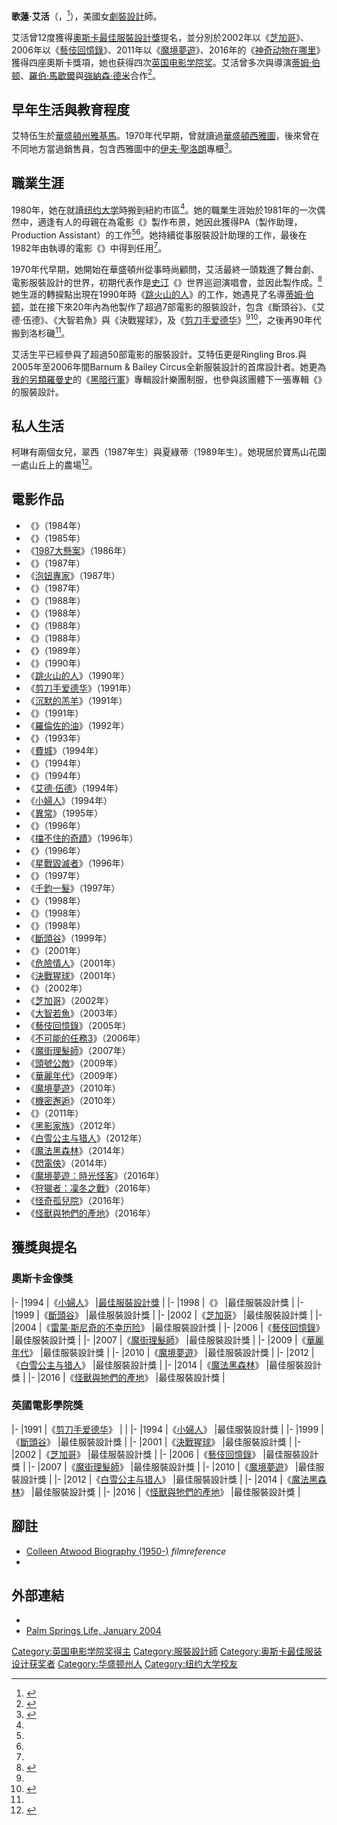 {{noteTA
|G1=Show
|G2=Movie
|2=zh-tw:柯琳;zh-hk:歌蓮;zh-cn:柯琳;
|3=zh-tw:艾特伍;zh-hk:艾活;zh-cn:阿特伍德;
}}
{{Infobox person
|name = 柯琳·艾特伍<br><small>Colleen Atwood</small>
|image = 
|caption = 
|birth_date = {{birth date and age|1948|9|25}}
|birth_place = [[美國|美國]][[華盛頓州|華盛頓州]][[雅基馬|雅基馬]]
|occupation=服裝設計師
|years_active=1981年至今
}}
'''歌蓮·艾活'''（{{lang|en|'''Colleen Atwood'''}}，{{bd|1948年|9月25日}}<ref name="Curr Bio">{{cite book|title=Current Biography Yearbook 2010|url=https://archive.org/details/currentbiography2010unse|year=2010|publisher=H.W. Wilson|location=Ipswich, MA|isbn=9780824211134|pages=[https://archive.org/details/currentbiography2010unse/page/19 19]–22|chapter=Atwood, Colleen}}</ref>），美國女[[劇裝設計|劇裝設計]]師。

艾活曾12度獲得[[奧斯卡最佳服裝設計獎|奧斯卡最佳服裝設計獎]]提名，並分別於2002年以《[[芝加哥_(電影)|芝加哥]]》、2006年以《[[藝伎回憶錄|藝伎回憶錄]]》、2011年以《[[魔境夢遊|魔境夢遊]]》、2016年的《[[神奇动物在哪里|神奇动物在哪里]]》獲得四座奧斯卡獎項，她也获得四次[[英国电影学院奖|英国电影学院奖]]。艾活曾多次與導演[[蒂姆·伯顿|蒂姆·伯顿]]、[[羅伯·馬歇爾|羅伯·馬歇爾]]與[[強納森·德米|強納森·德米]]合作<ref>{{cite news|title=Oscars: Colleen Atwood wins for 'Alice in Wonderland' costume design|url=http://latimesblogs.latimes.com/alltherage/2011/02/oscars-colleen-atwood-wins-for-alice-costume-design.html|publisher=LA Times|date=February 27, 2011|accessdate=2011-03-01|archive-date=2019-01-21|archive-url=https://web.archive.org/web/20190121064228/https://latimesblogs.latimes.com/alltherage/2011/02/oscars-colleen-atwood-wins-for-alice-costume-design.html|dead-url=no}}</ref>。

== 早年生活與教育程度 ==
艾特伍生於[[華盛頓州|華盛頓州]][[雅基馬|雅基馬]]。1970年代早期，曾就讀過[[華盛頓州|華盛頓]][[西雅圖|西雅圖]]{{link-en|科尼什藝術學院|Cornish College of the Arts}}，後來曾在不同地方當過銷售員，包含西雅圖{{link-en|費德瑞與尼爾森|Frederick & Nelson|費德瑞與尼爾森百貨公司}}中的[[伊夫·圣洛朗_(品牌)|伊夫·聖洛朗]]專櫃<ref name=st>{{cite news |title=Who dresses Johnny Depp? Costumer Colleen Atwood, a Northwest native |url=http://seattletimes.nwsource.com/html/movies/2013630076_atwood12.html?syndication=rss |publisher=[[The_Seattle_Times|The Seattle Times]] |date=December 11, 2010 |accessdate=2011-03-01 |archive-date=2011-06-28 |archive-url=https://web.archive.org/web/20110628191558/http://seattletimes.nwsource.com/html/movies/2013630076_atwood12.html?syndication=rss |dead-url=no }}</ref>。

== 職業生涯 ==
1980年，她在就讀[[纽约大学|纽约大学]]時搬到紐約市區<ref name=ny/>。她的職業生涯始於1981年的一次偶然中，適逢有人的母親在為電影《{{link-en|Ragtime|Ragtime (film)}}》製作布景，她因此獲得PA（製作助理，Production Assistant）的工作<ref name=st/><ref name=nt/>。她持續從事服裝設計助理的工作，最後在1982年由{{link-en|布區·佩洛|Bruce Paltrow}}執導的電影《{{link-en|花花大丈夫|A Little Sex}}》中得到任用<ref name=ny/>。

1970年代早期，她開始在華盛頓州從事時尚顧問，艾活最終一頭栽進了舞台劇、電影服裝設計的世界，初期代表作是[[史汀|史汀]]《{{link-en|Bring on the Night|Bring on the Night}}》世界巡迴演唱會，並因此製作成{{link-en|Bring on the Night (film)|Bring on the Night (film)|同名紀錄片}}。<ref>{{cite news |title=SCREEN: STING IN 'BRING ON THE NIGHT'|author=Janet Maslin|url= |publisher=New York Times |date=November 8, 1985 }}</ref> 她生涯的轉捩點出現在1990年時《[[跳火山的人|跳火山的人]]》的工作，她遇見了名導[[蒂姆·伯顿|蒂姆·伯顿]]，並在接下來20年內為他製作了超過7部電影的服裝設計，包含《斷頭谷》、《艾德·伍德》、《大智若魚》與《決戰猩球》，及《[[剪刀手爱德华|剪刀手爱德华]]》<ref name=st/><ref name=nt>{{cite news |title=Behind the Scenes; A Dozen Bright Talents Who Are Helping To Shape the Season Ahead:COLLEEN ATWOOD: Clothes Conscientious |url=http://www.nytimes.com/1990/09/09/arts/behind-scenes-dozen-bright-talents-who-are-helping-shape-season-ahead.html?scp=20&sq=Colleen+Atwood&st=nyt |publisher=New York Times |date=September 9, 1990 |accessdate=2011-03-02 |archive-date=2020-07-09 |archive-url=https://web.archive.org/web/20200709201557/https://www.nytimes.com/1990/09/09/arts/behind-scenes-dozen-bright-talents-who-are-helping-shape-season-ahead.html?scp=20&sq=Colleen+Atwood&st=nyt |dead-url=no }}</ref>，之後再90年代搬到洛杉磯<ref name=ny/>。

艾活生平已經參與了超過50部電影的服裝設計。艾特伍更是Ringling Bros.與2005年至2006年間Barnum & Bailey Circus全新服裝設計的首席設計者。她更為[[我的另類羅曼史|我的另類羅曼史]]的《[[黑暗行軍|黑暗行軍]]》專輯設計樂團制服，也參與該團體下一張專輯《{{link-en|危險時刻：超殺的真實人生|Danger Days: The True Lives of the Fabulous Killjoys}}》的服裝設計。

== 私人生活 ==
柯琳有兩個女兒，翠西（1987年生）與夏綠蒂（1989年生）。她現居於寶馬山花園一處山丘上的農場<ref name=ny>{{cite news |title=A Costume Drama in Modern Dress |url=http://www.nytimes.com/2005/02/24/garden/24coll.html?pagewanted=2&_r=1|author=Jamie Diamond|publisher=New York Times |date=February 24, 2005}}</ref>。

== 電影作品 ==
{{div col|cols=2}}
*《{{link-en|初生|Firstborn (film)}}》（1984年）
*《{{link-en|黑夜袭来|Bring on the Night (film)}}》（1985年）
*《[[1987大懸案|1987大懸案]]》（1986年）
*《{{link-en|瘋狂狀態|Critical Condition (film)}}》（1987年）
*《[[泡妞專家|泡妞專家]]》（1987年）
*《{{link-en|情人保鑣|Someone to Watch Over Me (film)}}》（1987年）
*《{{link-en|真愛考驗|For Keeps (film)}}》（1988年）
*《{{link-en|烏龍密探擺黑幫|Married to the Mob}}》（1988年）
*《{{link-en|愛情獵殺者|Fresh Horses}}》（1988年）
*《{{link-en|同性三分亲|Torch Song Trilogy (film)}}》（1988年）
*《{{link-en|Hider in the House|Hider in the House (1989 film)}}》（1989年）
*《{{link-en|女仆的故事|The Handmaid's Tale (film)}}》（1990年）
*《[[跳火山的人|跳火山的人]]》（1990年）
*《[[剪刀手爱德华|剪刀手爱德华]]》（1991年）
*《[[沉默的羔羊|沉默的羔羊]]》（1991年）
*《{{link-en|迷途枷鎖|Rush (1991 film)}}》（1991年）
*《[[羅倫佐的油_(電影)|羅倫佐的油]]》（1992年）
*《{{link-en|生于昨日|Born Yesterday (1993 film)}}》（1993年）
*《[[费城故事_(1993年)|費城]]》（1994年）
*《{{link-en|幻海大奇航|Cabin Boy}}》（1994年）
*《{{link-en|執法悍將 (電影)|Wyatt Earp (film)|執法悍將}}》（1994年）
*《[[艾德·伍德_(电影)|艾德·伍德]]》（1994年）
*《[[小婦人_(1994年電影)|小婦人]]》（1994年）
*《[[異常|異常]]》（1995年）
*《{{link-en|危險機密|The Juror}}》（1996年）
*《[[擋不住的奇蹟|擋不住的奇蹟]]》（1996年）
*《{{link-en|浮出水面|Head Above Water}}》（1996年）
*《[[火星人玩轉地球|星戰毀滅者]]》（1996年）
*《{{link-en|我的金剛寶貝|Buddy (film)}}》（1997年）
*《[[千鈞一髮_(電影)|千鈞一髮]]》（1997年）
*《{{link-en|暫時停止接觸|Fallen (film)}}》（1998年）
*《{{link-en|魅影情真|Beloved (film)}}》（1998年）
*《{{link-en|冒牌醫生|Mumford}}》（1998年）
*《[[斷頭谷|斷頭谷]]》（1999年）
*《{{link-en|Golden Dreams|Golden Dreams}}》（2001年）
*《[[危險情人|危險情人]]》（2001年）
*《[[決戰猩球_(2001年電影)|決戰猩球]]》（2001年）
*《{{link-en|CinéMagique|CinéMagique}}》（2002年）
*《[[芝加哥_(電影)|芝加哥]]》（2002年）
*《[[大智若魚|大智若魚]]》（2003年）
*《[[藝伎回憶錄|藝伎回憶錄]]》（2005年）
*《[[不可能的任務3|不可能的任務3]]》（2006年）
*《[[魔街理髮師_(2007年電影)|魔街理髮師]]》（2007年）
*《[[頭號公敵|頭號公敵]]》（2009年）
*《[[華麗年代|華麗年代]]》（2009年）
*《[[魔境夢遊|魔境夢遊]]》（2010年）
*《[[機密邂逅|機密邂逅]]》（2010年）
*《{{link-en|醉後型男日記|The Rum Diary (film)}}》（2011年）
*《[[怪誕黑家族|黑影家族]]》（2012年）
*《[[白雪公主与猎人|白雪公主与猎人]]》（2012年）
*《[[魔法黑森林|魔法黑森林]]》（2014年）
*《[[闪电侠_(2014年电视剧)|閃電俠]]》（2014年）
*《[[魔境夢遊：時光怪客|魔境夢遊：時光怪客]]》（2016年）
*《[[狩獵者：凜冬之戰|狩獵者：凜冬之戰]]》（2016年）
*《[[怪奇孤兒院_(電影)|怪奇孤兒院]]》（2016年）
*《[[怪獸與牠們的產地_(電影)|怪獸與牠們的產地]]》（2016年）
{{div col end}}

== 獲獎與提名 ==
=== 奧斯卡金像獎 ===
{{awards table}}
|-
|1994
|《[[小婦人_(1994年電影)|小婦人]]》
|[[奥斯卡最佳服装设计奖|最佳服裝設計獎]]
|{{nom}}
|-
|1998
|《{{link-en|魅影情真|Beloved (film)}}》
|最佳服裝設計獎
|{{nom}}
|-
|1999
|《[[斷頭谷|斷頭谷]]》
|最佳服裝設計獎
|{{nom}}
|-
|2002
|《[[芝加哥_(電影)|芝加哥]]》
|最佳服裝設計獎
|{{won}}
|-
|2004
|《[[雷蒙·斯尼奇的不幸历险|雷蒙·斯尼奇的不幸历险]]》
|最佳服裝設計獎
|{{nom}}
|-
|2006
|《[[藝伎回憶錄|藝伎回憶錄]]》
|最佳服裝設計獎
|{{won}}
|-
|2007
|《[[魔街理髮師_(2007年電影)|魔街理髮師]]》
|最佳服裝設計獎
|{{nom}}
|-
|2009
|《[[華麗年代|華麗年代]]》
|最佳服裝設計獎
|{{nom}}
|-
|2010
|《[[魔境夢遊|魔境夢遊]]》
|最佳服裝設計獎
|{{won}}
|-
|2012
|《[[白雪公主与猎人|白雪公主与猎人]]》
|最佳服裝設計獎
|{{nom}}
|-
|2014
|《[[魔法黑森林_(2014年電影)|魔法黑森林]]》
|最佳服裝設計獎
|{{nom}}
|-
|2016
|《[[怪獸與牠們的產地_(電影)|怪獸與牠們的產地]]》
|最佳服裝設計獎
|{{won}}
{{end}}

=== 英國電影學院獎 ===
{{awards table}}
|-
|1991
|《[[剪刀手爱德华|剪刀手爱德华]]》
|{{link-en|BAFTA最佳服裝設計獎|BAFTA Award for Best Costume Design|最佳服裝設計獎}}
|{{nom}}
|-
|1994
|《[[小婦人_(1994年電影)|小婦人]]》
|最佳服裝設計獎
|{{nom}}
|-
|1999
|《[[斷頭谷|斷頭谷]]》
|最佳服裝設計獎
|{{won}}
|-
|2001
|《[[決戰猩球_(2001年電影)|決戰猩球]]》
|最佳服裝設計獎
|{{nom}}
|-
|2002
|《[[芝加哥_(電影)|芝加哥]]》
|最佳服裝設計獎
|{{nom}}
|-
|2006
|《[[藝伎回憶錄|藝伎回憶錄]]》
|最佳服裝設計獎
|{{won}}
|-
|2007
|《[[魔街理髮師_(2007年電影)|魔街理髮師]]》
|最佳服裝設計獎
|{{nom}}
|-
|2010
|《[[魔境夢遊|魔境夢遊]]》
|最佳服裝設計獎
|{{won}}
|-
|2012
|《[[白雪公主与猎人|白雪公主与猎人]]》
|最佳服裝設計獎
|{{nom}}
|-
|2014
|《[[魔法黑森林_(2014年電影)|魔法黑森林]]》
|最佳服裝設計獎
|{{nom}}
|-
|2016
|《[[怪獸與牠們的產地_(電影)|怪獸與牠們的產地]]》
|最佳服裝設計獎
|{{won}}
{{end}}

== 腳註 ==
{{reflist}}
* [http://www.filmreference.com/film/10/Colleen-Atwood.html Colleen Atwood Biography (1950-)] {{Wayback|url=http://www.filmreference.com/film/10/Colleen-Atwood.html |date=20200930095107 }} ''filmreference''
* {{cite web |title=From Sketch to Still, a Visual History of Alice in Wonderland’s Costumes |url=http://www.vanityfair.com/online/oscars/2011/01/from-sketch-to-still-a-visual-history-of-alice-in-wonderlands-costumes.html |date=January 28, 2011 |publisher=Vanity Fair |access-date=2011-03-01 |archive-date=2011-05-28 |archive-url=https://web.archive.org/web/20110528152916/http://www.vanityfair.com/online/oscars/2011/01/from-sketch-to-still-a-visual-history-of-alice-in-wonderlands-costumes.html |dead-url=no }}
== 外部連結 ==
{{wikinews|2006 Oscars handed out at Kodak Theatre}}
* {{IMDb name|41181}}
* [https://web.archive.org/web/20041015010154/http://www.keithbush.com/article_atwood.htm Palm Springs Life, January 2004]
{{奥斯卡最佳服装设计奖}}
{{Authority control}}
{{DEFAULTSORT:Atwood, Colleen}}

[[Category:英国电影学院奖得主|Category:英国电影学院奖得主]]
[[Category:服裝設計師|Category:服裝設計師]]
[[Category:奥斯卡最佳服装设计获奖者|Category:奥斯卡最佳服装设计获奖者]]
[[Category:华盛顿州人|Category:华盛顿州人]]
[[Category:纽约大学校友|Category:纽约大学校友]]